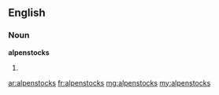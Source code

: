==English==

===Noun===
'''alpenstocks'''

# {{plural of|[[alpenstock]]}}

[[ar:alpenstocks]]
[[fr:alpenstocks]]
[[mg:alpenstocks]]
[[my:alpenstocks]]